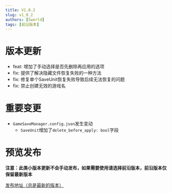 ```yaml
---
title: V1.0.2
slug: v1_0_2
authors: [Sworld]
tags: [前沿版本]
---
```

# 版本更新
- feat: 增加了手动选择是否先删除再应用的选项
- fix: 提供了解决隐藏文件恢复失败的一种方法
- fix: 修复单个SaveUnit恢复失败导致后续无法恢复的问题
- fix: 禁止创建无效的游戏名

# 重要变更
- `GameSaveManager.config.json`发生变动
    - `SaveUnit`增加了`delete_before_apply: bool`字段

# 预览发布
**注意：此类小版本更新不会手动发布，如果需要使用请选择前沿版本，前沿版本仅保留最新版本**

[发布地址（总是最新的版本）](https://github.com/mcthesw/game-save-manager/releases/tag/latest)